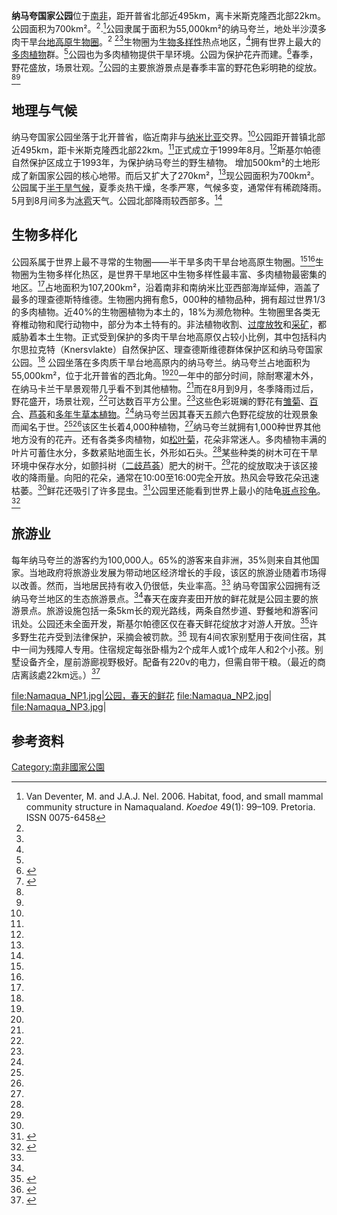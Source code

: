 
{{Infobox protected area
| name = 纳马夸国家公园
| iucn_category = II
| photo =Namaqua_NP4.jpg| 
| photo_caption = 国家公园春季鲜花
| map = South Africa
| relief = 1
| map_caption = 公园的地理位置
| location = {{SAF}}[[北開普省|北開普省]]
| nearest_city = {{tsl|en|Kamieskroon|卡米斯克隆}}
| lat_d = 30
| lat_m = 2
| lat_s = 36
| lat_NS = S
| long_d = 17
| long_m = 35
| long_s = 10
| long_EW = E
| area = {{convert|700|km2|sqmi|abbr=on}}
| established = 1999
| visitation_num = 
| visitation_year = 
| governing_body =南非国家公园
| url = http://www.sanparks.org/parks/namaqua/
}}
'''纳马夸国家公园'''位于[[南非|南非]]，距开普省北部近495km，离卡米斯克隆西北部22km。公园面积为700km²。<sup>2</sup>.<ref name=Deventer>Van Deventer, M. and J.A.J. Nel. 2006. Habitat, food, and small mammal community structure in Namaqualand. ''Koedoe'' 49(1): 99–109. Pretoria. ISSN 0075-6458</ref>公园隶属于面积为55,000km²的纳马夸兰，地处半沙漠多肉干旱[[台地|台地]][[高原|高原]][[生物圈|生物圈]]。<sup>2</sup> <ref name=Deventer/><ref name=Martin193/>生物圈为[[生物多样性|生物多样性]]热点地区，<ref name=Martin193/>拥有世界上最大的[[多肉植物|多肉植物]]群。<ref name=san/>公园也为多肉植物提供干旱环境。公园为保护花卉而建。<ref name=Jacana11>{{cite book |title=Exploring our Provinces: Northern Cape |last= |first= |authorlink= |coauthors= |year= |publisher=Jacana Media |location= |isbn=1-77009-267-6 |pages=11 |url=http://books.google.com/books?id=HRs_lb6EBlYC |access-date=2014-03-05 |archive-date=2020-09-26 |archive-url=https://web.archive.org/web/20200926200140/https://books.google.com/books?id=HRs_lb6EBlYC |dead-url=no }}</ref>春季，野花盛放，场景壮观。<ref name=Martin193>{{cite book |title=Wilderness And Human Communities: The Spirit Of The 21st Century: Proceedings From The 7th World Wilderness Congress |last=Martin |first=Vance |coauthors=Andrew Muir |year=2004 |publisher=Fulcrum Publishing |isbn=1-55591-866-2 |pages=193 |url=http://books.google.ie/books?id=LKNK20f66fgC |access-date=2014-03-05 |archive-date=2020-09-25 |archive-url=https://web.archive.org/web/20200925185325/https://books.google.ie/books?id=LKNK20f66fgC |dead-url=no }}</ref>公园的主要旅游景点是春季丰富的野花色彩明艳的绽放。<ref name=san/><ref name=Oden15/>

==地理与气候==
纳马夸国家公园坐落于北开普省，临近南非与[[纳米比亚|纳米比亚]]交界。<ref name=Martin193/>公园距开普镇北部近495km，距卡米斯克隆西北部22km。<ref name=Deventer/>正式成立于1999年8月。<ref name=Martin193/>斯基尔帕德自然保护区成立于1993年，为保护纳马夸兰的野生植物。 增加500km²的土地形成了新国家公园的核心地带。而后又扩大了270km²，<ref name=Olivier169/>现公园面积为700km²。公园属于[[半干旱气候|半干旱气候]]，夏季炎热干燥，冬季严寒，气候多变，通常伴有稀疏降雨。5月到8月间多为[[冰雹|冰雹]]天气。公园北部降雨较西部多。<ref name=Deventer/>

==生物多样化==
公园系属于世界上最不寻常的生物圈——半干旱多肉干旱台地高原生物圈。<ref name=Deventer/><ref name=Martin193/>生物圈为生物多样化热区，是世界干旱地区中生物多样性最丰富、多肉植物最密集的地区。<ref name=Oden15/>占地面积为107,200km²，沿着南非和南纳米比亚西部海岸延伸，涵盖了最多的理查德斯特维德。生物圈内拥有愈5，000种的植物品种，拥有超过世界1/3的多肉植物。近40%的生物圈植物为本土的，18%为濒危物种。生物圈里各类无脊椎动物和爬行动物中，部分为本土特有的。非法植物收割、[[过度放牧|过度放牧]]和[[采矿|采矿]]，都威胁着本土生物。正式受到保护的多肉干旱台地高原仅占较小比例，其中包括科内尔思拉克特（Knersvlakte）自然保护区、理查德斯维德群体保护区和纳马夸国家公园。<ref name=Oden15/>
公园坐落在多肉质干旱台地高原内的纳马夸兰。纳马夸兰占地面积为55,000km²，位于北开普省的西北角。<ref name=Deventer/><ref name=Martin193/>一年中的部分时间，除耐寒灌木外，在纳马卡兰干旱景观带几乎看不到其他植物。<ref name=Blond509/>而在8月到9月，冬季降雨过后，野花盛开，场景壮观，<ref name=Blond509/>可达数百平方公里。<ref name=Jacana11/>这些色彩斑斓的野花有[[雏菊|雏菊]]、[[百合|百合]]、[[芦荟|芦荟]]和[[多年生草本植物|多年生草本植物]]。<ref name=Blond509/>纳马夸兰因其春天五颜六色野花绽放的壮观景象而闻名于世。<ref name=Martin193/><ref name=Jacana11/>该区生长着4,000种植物，<ref name=Blond509/>纳马夸兰就拥有1,000种世界其他地方没有的花卉。还有各类多肉植物，如[[松叶菊|松叶菊]]，花朵非常迷人。多肉植物丰满的叶片可蓄住水分，多数紧贴地面生长，外形如石头。<ref name=Jacana11/>某些种类的树木可在干旱环境中保存水分，如颤抖树（[[二歧芦荟|二歧芦荟]]）肥大的树干。<ref name="Jacana11"/>花的绽放取决于该区接收的降雨量。向阳的花朵，通常在10:00至16:00完全开放。热风会导致花朵迅速枯萎。<ref name=Blond509/>鲜花还吸引了许多昆虫。<ref name=Oden15>{{cite book |title=Richtersveld: The Land and Its People |last=Odendaal |first=Francois |coauthors=Helen Suich, Claudio Velásquez Rojas |year=2007 |publisher=Struik |isbn=1-77007-341-8 |pages=169 |url=http://books.google.ie/books?id=urN9XqmQ_RUC&pg=PA169&dq=%22namaqua+national+park%22&lr=&client=firefox-a&sig=ACfU3U14kPd8DKh8bS25STzzesByKdq9-A |access-date=2014-03-05 |archive-url=https://web.archive.org/web/20150416001614/http://books.google.ie/books?id=urN9XqmQ_RUC&pg=PA169&dq=%22namaqua+national+park%22&lr=&client=firefox-a&sig=ACfU3U14kPd8DKh8bS25STzzesByKdq9-A |archive-date=2015-04-16 |dead-url=yes }}</ref>公园里还能看到世界上最小的陆龟[[斑点珍龟|斑点珍龟]]。<ref name=san>{{cite web |url=http://www.sanparks.org/parks/namaqua/ |title=Namaqua National Park |accessdate=2008-09-18 |work= |publisher=South African National Parks |date= |archive-date=2021-04-26 |archive-url=https://web.archive.org/web/20210426193612/http://www.sanparks.org/parks/namaqua/ |dead-url=no }}</ref>

==旅游业==
每年纳马夸兰的游客约为100,000人。65%的游客来自非洲，35%则来自其他国家。当地政府将旅游业发展为带动地区经济增长的手段，该区的旅游业随着市场得以改善。然而，当地居民持有收入仍很低，失业率高。<ref name=Martin193/>
纳马夸国家公园拥有泛纳马夸兰地区的生态旅游景点。<ref name=Martin193/>春天在废弃麦田开放的鲜花就是公园主要的旅游景点。旅游设施包括一条5km长的观光路线，两条自然步道、野餐地和游客问讯处。公园还未全面开发，斯基尔帕德区仅在春天鲜花绽放才对游人开放。<ref name=Olivier169>{{cite book |title=Touring in South Africa: The Great SA Road Trip Guide |last=Olivier |first=Willie |coauthors=Sandra Olivier |year=2005 |publisher=Struik |isbn=1-77007-142-3 |pages=169 |url=http://books.google.ie/books?id=urN9XqmQ_RUC |access-date=2014-03-05 |archive-url=https://web.archive.org/web/20120406075338/http://books.google.ie/books?id=urN9XqmQ_RUC |archive-date=2012-04-06 |dead-url=yes }}</ref>许多野生花卉受到法律保护，采摘会被罚款。<ref name=Blond509>{{cite book |title=South Africa, Lesotho & Swaziland |last=Blond |first=Becca |coauthors=Mary Fitzpatrick, Gemma Pitcher, Simon Richmond, Matt Warren |year=2004 |publisher=Lonely Planet |isbn=1-74104-162-7 |pages=509 |url=http://books.google.ie/books?id=vx1DW3x2sLgC |access-date=2014-03-05 |archive-date=2020-08-28 |archive-url=https://web.archive.org/web/20200828065023/https://books.google.ie/books?id=vx1DW3x2sLgC |dead-url=no }}</ref>
现有4间农家别墅用于夜间住宿，其中一间为残障人专用。住宿规定每张卧榻为2个成年人或1个成年人和2个小孩。别墅设备齐全，屋前游廊视野极好。配备有220v的电力，但需自带干粮。（最近的商店离該處22km远。）<ref>{{Cite web |url=http://www.sanparks.org/parks/namaqua/ |title=存档副本 |access-date=2014-03-05 |archive-date=2021-04-26 |archive-url=https://web.archive.org/web/20210426193612/http://www.sanparks.org/parks/namaqua/ |dead-url=no }}</ref>

<gallery>
file:Namaqua_NP1.jpg|公园，春天的鲜花
file:Namaqua_NP2.jpg|
file:Namaqua_NP3.jpg|
</gallery>

== 参考资料 ==
{{reflist}}

{{South African National Parks}}

[[Category:南非國家公園|Category:南非國家公園]]